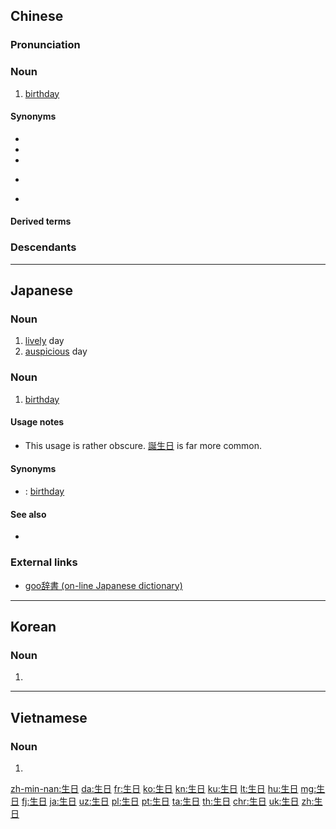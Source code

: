 ==Chinese==
{{zh-forms}}

===Pronunciation===
{{zh-pron
|m=shēngrì,tl=y
|ma=zh-shēngri.ogg
|c=saang1 jat6
|h=pfs=sâng-ngit
|md=săng-nĭk
|mn=qz,tp,xm:siⁿ-li̍t/kh,zz:seⁿ-ji̍t/twvk:siⁿ-ji̍t/twvk:seng-ji̍t
|mna=zh-seⁿ-ji̍t.ogg
|w=1san nyiq
|mc=1,1
|oc=y
|cat=n
}}

===Noun===
{{zh-noun}}

# [[birthday]]
#: {{zh-x|這 是 我 特意 為 你 '''生日''' 而 做 的。|I made this specially for your '''birthday'''.}}

====Synonyms====
* {{zh-l|壽辰}}
* {{zh-l|生辰}}
* {{zh-l|生朝}}
* {{qualifier|honorific}} {{zh-l|誕辰}}
* {{qualifier|Cantonese|slang}} {{zh-l|牛一|ngau4 jat1}}

====Derived terms====
{{zh-der|生日蛋糕|生日快樂/生日快乐}}

===Descendants===
{{CJKV|生日|せいじつ|생일|sinh nhật}}

----

==Japanese==

===Noun===
{{ja-kanjitab|いく|ひ|yomi=k}}
{{ja-noun|いくひ}}

# [[lively]] day
# [[auspicious]] day

===Noun===
{{ja-kanjitab|せい|じつ|yomi=o}}
{{ja-noun|せいじつ}}

# [[birthday]]

====Usage notes====
* This usage is rather obscure. [[誕生日]] is far more common.

====Synonyms====
* {{ja-r|誕生日|たんじょうび}}: [[birthday]]

====See also====
* {{ja-r|聖名祝日|せいめい しゅくじつ}}

===External links===
* [http://dictionary.goo.ne.jp/search.php?MT=%C0%B8%C6%FC&search_history=%C0%B8%C6%FC&kind=jn&kwassist=0&mode=0&jn.x=30&jn.y=10 goo辞書 (on-line Japanese dictionary)]

----

==Korean==
{{ko-hanjatab}}

===Noun===
{{ko-noun|rv=saeng-il|hangeul=생일}}

# {{hanja form of|생일|birthday}}

----

==Vietnamese==
{{vi-hantutab}}

===Noun===
{{vi-hantu}}

# {{han tu form of|sinh nhật|[[birthday]]}}

[[zh-min-nan:生日]]
[[da:生日]]
[[fr:生日]]
[[ko:生日]]
[[kn:生日]]
[[ku:生日]]
[[lt:生日]]
[[hu:生日]]
[[mg:生日]]
[[fj:生日]]
[[ja:生日]]
[[uz:生日]]
[[pl:生日]]
[[pt:生日]]
[[ta:生日]]
[[th:生日]]
[[chr:生日]]
[[uk:生日]]
[[zh:生日]]